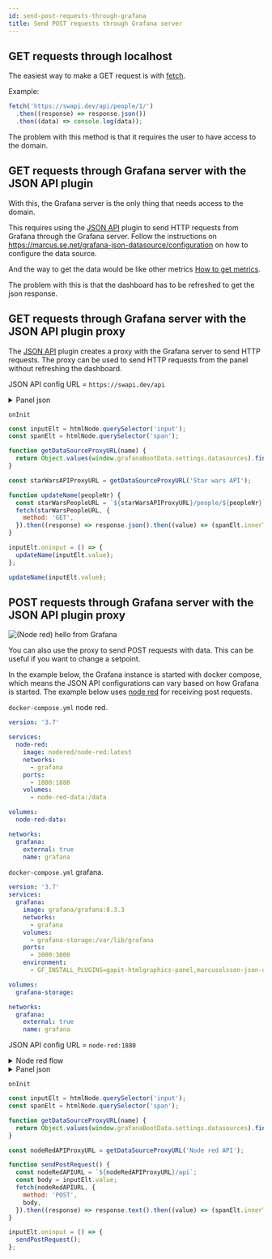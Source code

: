 ```yaml
---
id: send-post-requests-through-grafana
title: Send POST requests through Grafana server
---
```


## GET requests through localhost

The easiest way to make a GET request is with [fetch](https://developer.mozilla.org/en-US/docs/Web/API/Fetch_API/Using_Fetch).

Example:

```js
fetch('https://swapi.dev/api/people/1/')
  .then((response) => response.json())
  .then((data) => console.log(data));
```

The problem with this method is that it requires the user to have access to the domain.

## GET requests through Grafana server with the JSON API plugin

With this, the Grafana server is the only thing that needs access to the domain.

This requires using the [JSON API](https://grafana.com/grafana/plugins/marcusolsson-json-datasource/) plugin to send HTTP requests from Grafana through the Grafana server. Follow the instructions on <https://marcus.se.net/grafana-json-datasource/configuration> on how to configure the data source.

And the way to get the data would be like other metrics [How to get metrics](how-to-get-metrics.md).

The problem with this is that the dashboard has to be refreshed to get the json response.

## GET requests through Grafana server with the JSON API plugin proxy

The [JSON API](https://grafana.com/grafana/plugins/marcusolsson-json-datasource/) plugin creates a proxy with the Grafana server to send HTTP requests. The proxy can be used to send HTTP requests from the panel without refreshing the dashboard.

JSON API config
URL = `https://swapi.dev/api`

<details><summary>Panel json</summary>
<div>

```json
{
  "calcsMutation": "none",
  "reduceOptions": {
    "calcs": []
  },
  "add100Percentage": false,
  "centerAlignContent": true,
  "overflow": "visible",
  "SVGBaseFix": true,
  "codeData": "{\n  \"text\": \"Random text\"\n}",
  "rootCSS": "",
  "css": "* {\n  font-family: Open Sans;\n}\n",
  "html": "<div>\n  <input value=\"1\" min=\"1\" type=\"number\"></input>\n  <p>Name: <span></span></p>\n<div>",
  "renderOnMount": true,
  "onRender": "",
  "dynamicHtmlGraphics": false,
  "dynamicData": false,
  "dynamicFieldDisplayValues": false,
  "dynamicProps": false,
  "panelupdateOnMount": true,
  "onInitOnResize": false,
  "onInit": "const inputElt = htmlNode.querySelector('input');\nconst spanElt = htmlNode.querySelector('span');\n\nfunction getDataSourceProxyURL(name) {\n  return Object.values(window.grafanaBootData.settings.datasources).find((dataSource) => dataSource.name === name).url;\n}\n\nconst starWarsAPIProxyURL = getDataSourceProxyURL('Star wars API');\n\nfunction updateName(peopleNr) {\n  const starWarsPeopleURL = `${starWarsAPIProxyURL}/people/${peopleNr}`;\n  fetch(starWarsPeopleURL, {\n    method: 'GET',\n  }).then((response) => response.json().then((value) => (spanElt.innerText = value.name)));\n}\n\ninputElt.oninput = () => {\n  updateName(inputElt.value);\n};\n\nupdateName(inputElt.value);"
}
```

</div>
</details>

`onInit`

```js
const inputElt = htmlNode.querySelector('input');
const spanElt = htmlNode.querySelector('span');

function getDataSourceProxyURL(name) {
  return Object.values(window.grafanaBootData.settings.datasources).find((dataSource) => dataSource.name === name).url;
}

const starWarsAPIProxyURL = getDataSourceProxyURL('Star wars API');

function updateName(peopleNr) {
  const starWarsPeopleURL = `${starWarsAPIProxyURL}/people/${peopleNr}`;
  fetch(starWarsPeopleURL, {
    method: 'GET',
  }).then((response) => response.json().then((value) => (spanElt.innerText = value.name)));
}

inputElt.oninput = () => {
  updateName(inputElt.value);
};

updateName(inputElt.value);
```

## POST requests through Grafana server with the JSON API plugin proxy

![(Node red) hello from Grafana](../../static/gif/node-red-hello-from-grafana.gif)

You can also use the proxy to send POST requests with data. This can be useful if you want to change a setpoint.

In the example below, the Grafana instance is started with docker compose, which means the JSON API configurations can vary based on how Grafana is started. The example below uses [node red](https://nodered.org/) for receiving post requests.

`docker-compose.yml` node red.

```yml
version: '3.7'

services:
  node-red:
    image: nodered/node-red:latest
    networks:
      - grafana
    ports:
      - 1880:1880
    volumes:
      - node-red-data:/data

volumes:
  node-red-data:

networks:
  grafana:
    external: true
    name: grafana
```

`docker-compose.yml` grafana.

```yml
version: '3.7'
services:
  grafana:
    image: grafana/grafana:8.3.3
    networks:
      - grafana
    volumes:
      - grafana-storage:/var/lib/grafana
    ports:
      - 3000:3000
    environment:
      - GF_INSTALL_PLUGINS=gapit-htmlgraphics-panel,marcusolsson-json-datasource

volumes:
  grafana-storage:

networks:
  grafana:
    external: true
    name: grafana
```

JSON API config
URL = `node-red:1880`

<details><summary>Node red flow</summary>
<div>

````json
[
  {
    "id": "f6f2187d.f17ca8",
    "type": "tab",
    "label": "Flow 1",
    "disabled": false,
    "info": ""
  },
  {
    "id": "3cc11d24.ff01a2",
    "type": "comment",
    "z": "f6f2187d.f17ca8",
    "name": "WARNING: please check you have started this container with a volume that is mounted to /data\\n otherwise any flow changes are lost when you redeploy or upgrade the container\\n (e.g. upgrade to a more recent node-red docker image).\\n  If you are using named volumes you can ignore this warning.\\n Double click or see info side panel to learn how to start Node-RED in Docker to save your work",
    "info": "\nTo start docker with a bind mount volume (-v option), for example:\n\n```\ndocker run -it -p 1880:1880 -v /home/user/node_red_data:/data --name mynodered nodered/node-red\n```\n\nwhere `/home/user/node_red_data` is a directory on your host machine where you want to store your flows.\n\nIf you do not do this then you can experiment and redploy flows, but if you restart or upgrade the container the flows will be disconnected and lost. \n\nThey will still exist in a hidden data volume, which can be recovered using standard docker techniques, but that is much more complex than just starting with a named volume as described above.",
    "x": 350,
    "y": 80,
    "wires": []
  },
  {
    "id": "59ff2a1.fa600d4",
    "type": "http in",
    "z": "f6f2187d.f17ca8",
    "name": "",
    "url": "/api",
    "method": "post",
    "upload": false,
    "swaggerDoc": "",
    "x": 380,
    "y": 520,
    "wires": [["75ead9333c673f05", "28ab76e4497ef6f4"]]
  },
  {
    "id": "08159b4df1824988",
    "type": "http response",
    "z": "f6f2187d.f17ca8",
    "name": "",
    "statusCode": "",
    "headers": {},
    "x": 730,
    "y": 580,
    "wires": []
  },
  {
    "id": "75ead9333c673f05",
    "type": "debug",
    "z": "f6f2187d.f17ca8",
    "name": "",
    "active": true,
    "tosidebar": true,
    "console": false,
    "tostatus": false,
    "complete": "payload",
    "targetType": "msg",
    "statusVal": "",
    "statusType": "auto",
    "x": 570,
    "y": 520,
    "wires": []
  },
  {
    "id": "28ab76e4497ef6f4",
    "type": "function",
    "z": "f6f2187d.f17ca8",
    "name": "Math random",
    "func": "\nmsg.payload = Math.random().toFixed(10);\n\nreturn msg;",
    "outputs": 1,
    "noerr": 0,
    "initialize": "",
    "finalize": "",
    "libs": [],
    "x": 570,
    "y": 580,
    "wires": [["08159b4df1824988"]]
  }
]
````

</div>
</details>

<details><summary>Panel json</summary>
<div>

```json
{
  "calcsMutation": "none",
  "reduceOptions": {
    "calcs": []
  },
  "add100Percentage": false,
  "centerAlignContent": true,
  "overflow": "visible",
  "SVGBaseFix": true,
  "codeData": "{\n  \"text\": \"Random text\"\n}",
  "rootCSS": "",
  "css": "* {\n  font-family: Open Sans;\n}\n\n.box {\n  border: solid #555 2px;\n  border-radius: 10px;\n  padding: 10px 20px;\n}\n",
  "html": "<div>\r\n  <p>Request body text: <input></input></p>\r\n  <p>Response: <span></span></p>\r\n<div>",
  "renderOnMount": true,
  "onRender": "",
  "dynamicHtmlGraphics": false,
  "dynamicData": false,
  "dynamicFieldDisplayValues": false,
  "dynamicProps": false,
  "panelupdateOnMount": true,
  "onInitOnResize": false,
  "onInit": "const inputElt = htmlNode.querySelector(\"input\");\nconst spanElt = htmlNode.querySelector(\"span\");\n\nfunction getDataSourceProxyURL(name) {\n  return Object.values(window.grafanaBootData.settings.datasources).find((dataSource) => dataSource.name === name).url;\n}\n\nconst nodeRedAPIProxyURL = getDataSourceProxyURL('Node red API');\n\nfunction sendPostRequest() {\n  const nodeRedAPIURL = `${nodeRedAPIProxyURL}/api`;\n  const body = inputElt.value;\n  fetch(nodeRedAPIURL, {\n    method: 'POST',\n    body\n  }).then((response) => response.text().then(value => spanElt.innerText = value));\n}\n\ninputElt.oninput = () => {\n  sendPostRequest()\n}\n"
}
```

</div>
</details>

`onInit`

```js
const inputElt = htmlNode.querySelector('input');
const spanElt = htmlNode.querySelector('span');

function getDataSourceProxyURL(name) {
  return Object.values(window.grafanaBootData.settings.datasources).find((dataSource) => dataSource.name === name).url;
}

const nodeRedAPIProxyURL = getDataSourceProxyURL('Node red API');

function sendPostRequest() {
  const nodeRedAPIURL = `${nodeRedAPIProxyURL}/api`;
  const body = inputElt.value;
  fetch(nodeRedAPIURL, {
    method: 'POST',
    body,
  }).then((response) => response.text().then((value) => (spanElt.innerText = value)));
}

inputElt.oninput = () => {
  sendPostRequest();
};
```

